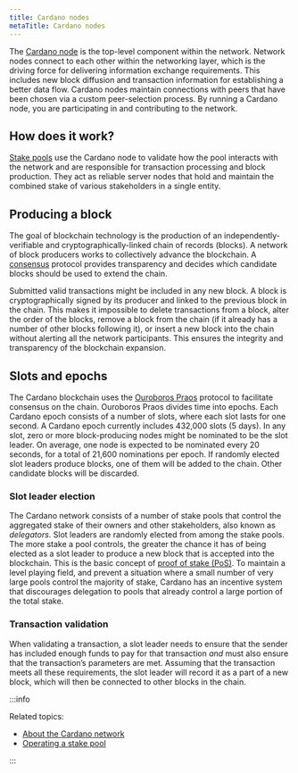 ```yaml
---
title: Cardano nodes
metaTitle: Cardano nodes
---
```


The
[Cardano node](https://github.com/input-output-hk/cardano-node#overview-of-the-cardano-node-repository)
is the top-level component within the network. Network nodes connect to each
other within the networking layer, which is the driving force for delivering
information exchange requirements. This includes new block diffusion and
transaction information for establishing a better data flow. Cardano nodes
maintain connections with peers that have been chosen via a custom
peer-selection process. By running a Cardano node, you are participating in and
contributing to the network.

## How does it work?

[Stake pools](/learn/stake-pools) use the Cardano node to validate how the pool
interacts with the network and are responsible for transaction processing and
block production. They act as reliable server nodes that hold and maintain the
combined stake of various stakeholders in a single entity.

## Producing a block

The goal of blockchain technology is the production of an
independently-verifiable and cryptographically-linked chain of records (blocks).
A network of block producers works to collectively advance the blockchain. A
[consensus](/learn/consensus-explained) protocol
provides transparency and decides which candidate blocks should be used to
extend the chain.

Submitted valid transactions might be included in any new block. A block is
cryptographically signed by its producer and linked to the previous block in the
chain. This makes it impossible to delete transactions from a block, alter the
order of the blocks, remove a block from the chain (if it already has a number
of other blocks following it), or insert a new block into the chain without
alerting all the network participants. This ensures the integrity and
transparency of the blockchain expansion.

## Slots and epochs

The Cardano blockchain uses the
[Ouroboros Praos](https://eprint.iacr.org/2017/573.pdf) protocol to facilitate
consensus on the chain. Ouroboros Praos divides time into epochs. Each Cardano
epoch consists of a number of slots, where each slot lasts for one second. A
Cardano epoch currently includes 432,000 slots (5 days). In any slot, zero or
more block-producing nodes might be nominated to be the slot leader. On average,
one node is expected to be nominated every 20 seconds, for a total of 21,600
nominations per epoch. If randomly elected slot leaders produce blocks, one of
them will be added to the chain. Other candidate blocks will be discarded.

### Slot leader election

The Cardano network consists of a number of stake pools that control the
aggregated stake of their owners and other stakeholders, also known as
_delegators_. Slot leaders are randomly elected from among the stake pools. The
more stake a pool controls, the greater the chance it has of being elected as a
slot leader to produce a new block that is accepted into the blockchain. This is
the basic concept of [proof of stake (PoS)](/new-to-cardano/proof-of-stake). To maintain a level playing field,
and prevent a situation where a small number of very large pools control the
majority of stake, Cardano has an incentive system that discourages delegation
to pools that already control a large portion of the total stake.

### Transaction validation

When validating a transaction, a slot leader needs to ensure that the sender has
included enough funds to pay for that transaction _and_ must also ensure that
the transaction’s parameters are met. Assuming that the transaction meets all
these requirements, the slot leader will record it as a part of a new block,
which will then be connected to other blocks in the chain.

:::info

Related topics:

- [About the Cardano network](/explore-cardano/cardano-network)
- [Operating a stake pool](/operating-a-stake-pool/stake-pool-operations-101)

:::


